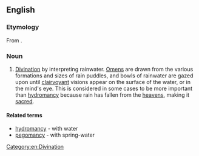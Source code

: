 ==English==

===Etymology===
From {{confix|hydato|scopy|lang=en}}.

===Noun===
{{en-noun|-}}

# {{label|en|rare}} [[divination|Divination]] by interpreting rainwater. [[Omen]]s are drawn from the various formations and sizes of rain puddles, and bowls of rainwater are gazed upon until [[clairvoyant]] visions appear on the surface of the water, or in the mind's eye. This is considered in some cases to be more important than [[hydromancy]] because rain has fallen from the [[heaven]]s, making it [[sacred]].

====Related terms====
* [[hydromancy]] - with water
* [[pegomancy]] - with spring-water

[[Category:en:Divination]]